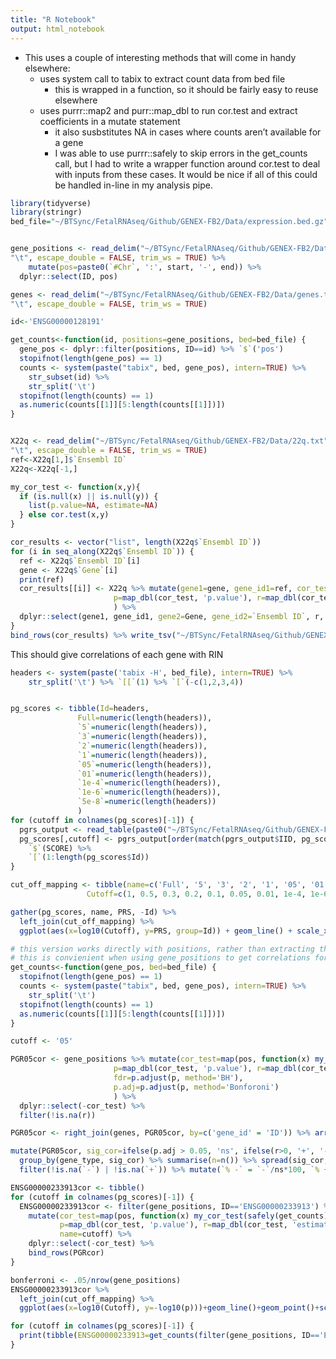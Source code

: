 ```yaml
---
title: "R Notebook"
output: html_notebook
---
```



- This uses a couple of interesting methods that will come in handy elsewhere:
    - uses system call to tabix to extract count data from bed file
        - this is wrapped in a function, so it should be fairly easy to reuse elsewhere
    - uses purrr::map2 and purr::map_dbl to run cor.test and extract coefficients in a mutate statement
        - it also susbstitutes NA in cases where counts aren't available for a gene
        - I was able to use purrr::safely to skip errors in the get_counts call, but I had to write a wrapper function around cor.test to deal with inputs from these cases. It would be nice if all of this could be handled in-line in my analysis pipe.
        
```r
library(tidyverse)
library(stringr)
bed_file="~/BTSync/FetalRNAseq/Github/GENEX-FB2/Data/expression.bed.gz"


gene_positions <- read_delim("~/BTSync/FetalRNAseq/Github/GENEX-FB2/Data/gene_pos.txt",
"\t", escape_double = FALSE, trim_ws = TRUE) %>%
    mutate(pos=paste0(`#Chr`, ':', start, '-', end)) %>% 
  dplyr::select(ID, pos)

genes <- read_delim("~/BTSync/FetalRNAseq/Github/GENEX-FB2/Data/genes.txt",
"\t", escape_double = FALSE, trim_ws = TRUE)

id<-'ENSG00000128191'

get_counts<-function(id, positions=gene_positions, bed=bed_file) {
  gene_pos <- dplyr::filter(positions, ID==id) %>% `$`('pos')
  stopifnot(length(gene_pos) == 1)
  counts <- system(paste("tabix", bed, gene_pos), intern=TRUE) %>%
    str_subset(id) %>%
    str_split('\t')
  stopifnot(length(counts) == 1)
  as.numeric(counts[[1]][5:length(counts[[1]])])
}


X22q <- read_delim("~/BTSync/FetalRNAseq/Github/GENEX-FB2/Data/22q.txt",
"\t", escape_double = FALSE, trim_ws = TRUE)
ref<-X22q[1,]$`Ensembl ID`
X22q<-X22q[-1,]

my_cor_test <- function(x,y){
  if (is.null(x) || is.null(y)) {
    list(p.value=NA, estimate=NA)
  } else cor.test(x,y)
}

cor_results <- vector("list", length(X22q$`Ensembl ID`))
for (i in seq_along(X22q$`Ensembl ID`)) {
  ref <- X22q$`Ensembl ID`[i]
  gene <- X22q$`Gene`[i]
  print(ref)
  cor_results[[i]] <- X22q %>% mutate(gene1=gene, gene_id1=ref, cor_test=map2(ref, `Ensembl ID`, function(x,y) my_cor_test(safely(get_counts)(x)$result, safely(get_counts)(y)$result)),
                       p=map_dbl(cor_test, 'p.value'), r=map_dbl(cor_test, 'estimate')
                       ) %>% 
  dplyr::select(gene1, gene_id1, gene2=Gene, gene_id2=`Ensembl ID`, r, p) 
}
bind_rows(cor_results) %>% write_tsv("~/BTSync/FetalRNAseq/Github/GENEX-FB2/Data/22q_cor.txt")

```

This should give correlations of each gene with RIN

```r
headers <- system(paste('tabix -H', bed_file), intern=TRUE) %>%
    str_split('\t') %>% `[[`(1) %>% `[`(-c(1,2,3,4))


pg_scores <- tibble(Id=headers,
               Full=numeric(length(headers)), 
               `5`=numeric(length(headers)), 
               `3`=numeric(length(headers)), 
               `2`=numeric(length(headers)), 
               `1`=numeric(length(headers)), 
               `05`=numeric(length(headers)),
               `01`=numeric(length(headers)),
               `1e-4`=numeric(length(headers)),
               `1e-6`=numeric(length(headers)),
               `5e-8`=numeric(length(headers))
               )
for (cutoff in colnames(pg_scores)[-1]) {
  pgrs_output <- read_table(paste0("~/BTSync/FetalRNAseq/Github/GENEX-FB2/PGRS/Heath_Nick_FExp_SZ_PGC2plusCLOZUK2_PRS_MAF10pc_noMHC.P", cutoff, ".profile"))
  pg_scores[,cutoff] <- pgrs_output[order(match(pgrs_output$IID, pg_scores$Id)),] %>% 
    `$`(SCORE) %>% 
    `[`(1:length(pg_scores$Id))
}

cut_off_mapping <- tibble(name=c('Full', '5', '3', '2', '1', '05', '01', '1e-4', '1e-6', '5e-8'),
                 Cutoff=c(1, 0.5, 0.3, 0.2, 0.1, 0.05, 0.01, 1e-4, 1e-6, 5e-8))

gather(pg_scores, name, PRS, -Id) %>%
  left_join(cut_off_mapping) %>% 
  ggplot(aes(x=log10(Cutoff), y=PRS, group=Id)) + geom_line() + scale_x_reverse()
```

```r
# this version works directly with positions, rather than extracting the position from gene_positions. 
# this is convienient when using gene_positions to get correlations for all genes
get_counts<-function(gene_pos, bed=bed_file) {
  stopifnot(length(gene_pos) == 1)
  counts <- system(paste("tabix", bed, gene_pos), intern=TRUE) %>%
    str_split('\t')
  stopifnot(length(counts) == 1)
  as.numeric(counts[[1]][5:length(counts[[1]])])
}

cutoff <- '05'

PGR05cor <- gene_positions %>% mutate(cor_test=map(pos, function(x) my_cor_test(safely(get_counts)(x)$result, pg_scores[,cutoff][[1]])),
                       p=map_dbl(cor_test, 'p.value'), r=map_dbl(cor_test, 'estimate'),
                       fdr=p.adjust(p, method='BH'),
                       p.adj=p.adjust(p, method='Bonforoni')
                       ) %>% 
  dplyr::select(-cor_test) %>%
  filter(!is.na(r))

PGR05cor <- right_join(genes, PGR05cor, by=c('gene_id' = 'ID')) %>% arrange(p.adj)

mutate(PGR05cor, sig_cor=ifelse(p.adj > 0.05, 'ns', ifelse(r>0, '+', '-'))) %>%
  group_by(gene_type, sig_cor) %>% summarise(n=n()) %>% spread(sig_cor, n) %>% 
  filter(!is.na(`-`) | !is.na(`+`)) %>% mutate(`% -` = `-`/ns*100, `% +` = `+`/ns*100)
```

```r
ENSG00000233913cor <- tibble()
for (cutoff in colnames(pg_scores)[-1]) {
  ENSG00000233913cor <- filter(gene_positions, ID=='ENSG00000233913') %>% 
    mutate(cor_test=map(pos, function(x) my_cor_test(safely(get_counts)(x)$result, pg_scores[,cutoff][[1]])),
           p=map_dbl(cor_test, 'p.value'), r=map_dbl(cor_test, 'estimate'),
           name=cutoff) %>% 
    dplyr::select(-cor_test) %>%
    bind_rows(PGRcor)
}

bonferroni <- .05/nrow(gene_positions)
ENSG00000233913cor %>%
  left_join(cut_off_mapping) %>%
  ggplot(aes(x=log10(Cutoff), y=-log10(p)))+geom_line()+geom_point()+scale_x_reverse()+ggtitle('ENSG00000233913')+geom_hline(yintercept=-log10(bonferroni), linetype=3)
```

```r
for (cutoff in colnames(pg_scores)[-1]) {
  print(tibble(ENSG00000233913=get_counts(filter(gene_positions, ID=='ENSG00000233913')$pos), PRS=pg_scores[,cutoff][[1]]) %>% ggplot(aes(ENSG00000233913, PRS))+geom_point()+ggtitle(cutoff))
}
```



